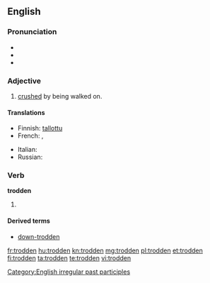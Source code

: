 ==English==

===Pronunciation===
* {{IPA|/ˈtɻɔdən/}}
* {{audio|En-us-trodden.ogg|Audio (US)}}
* {{rhymes|ɒdən}}

===Adjective===
{{en-adj}}

# [[crushed]] by being walked on.

====Translations====
{{trans-top|crushed by being walked on}}
* Finnish: [[tallottu]]
* French: {{t|fr|piétiné|m}}, {{t|fr|piétinée|f}}
{{trans-mid}}
* Italian: {{t-|it|calpestato}}
* Russian: {{t|ru|раздавлен}}
{{trans-bottom}}

===Verb===
'''trodden'''

# {{past participle of|tread}}

====Derived terms====
* [[down-trodden]]

[[Category:English irregular past participles]]

[[fr:trodden]]
[[hu:trodden]]
[[kn:trodden]]
[[mg:trodden]]
[[pl:trodden]]
[[et:trodden]]
[[fi:trodden]]
[[ta:trodden]]
[[te:trodden]]
[[vi:trodden]]